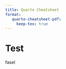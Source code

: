 ```yaml
---
title: Quarto Cheatsheet
format:
   quarto-cheatsheet-pdf:
     keep-tex: true
---
```


# Test

:::{.foo title=Bla}
fasel
:::